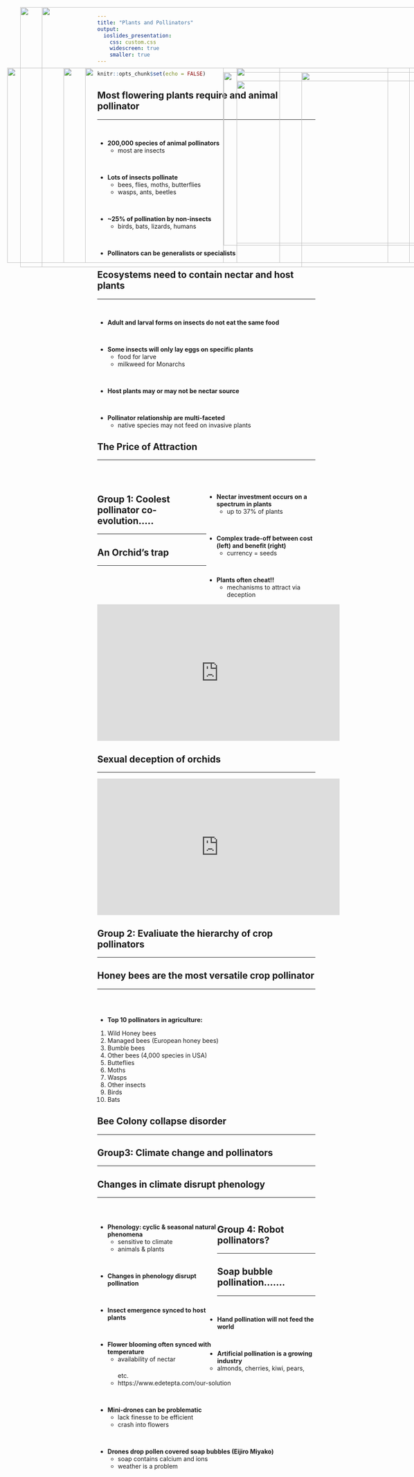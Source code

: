 ```yaml
---
title: "Plants and Pollinators"
output: 
  ioslides_presentation:
    css: custom.css
    widescreen: true
    smaller: true
---
```


```r
knitr::opts_chunk$set(echo = FALSE)
```

## Most flowering plants require and animal pollinator
<hr>
<br/>

* **200,000 species of animal pollinators**
    + most are insects

<br/>

* **Lots of insects pollinate**
    + bees, flies, moths, butterflies
    + wasps, ants, beetles

<br/>

* **~25% of pollination by non-insects**
    + birds, bats, lizards, humans

<br/> 

* **Pollinators can be generalists or specialists**
    
<IMG STYLE="position:absolute; TOP:200px; LEFT:520px; WIDTH:550px; HEIGHT:400px" SRC="images/pollinator.jpg">
    
## Ecosystems need to contain nectar and host plants
<hr>
<br/>

* **Adult and larval forms on insects do not eat the same food**

<br/>

* **Some insects will only lay eggs on specific plants**
    + food for larve
    + milkweed for Monarchs

<br/>

* **Host plants may or may not be nectar source**

<br/>

* **Pollinator relationship are multi-faceted**
    + native species may not feed on invasive plants
    
<IMG STYLE="position:absolute; TOP:200px; LEFT:700px; WIDTH:350px; HEIGHT:450px" SRC="images/feeding.jpg">

## The Price of Attraction
<hr>
<br/>
<br/>

<IMG STYLE="position:absolute; TOP:190px; LEFT:20px; WIDTH:500px; HEIGHT:450px" SRC="images/orchid.jpg">

<div style="float: right; width: 50%;">

* **Nectar investment occurs on a spectrum in plants**
    + up to 37% of plants

<br/>

* **Complex trade-off between cost (left) and benefit (right)**
    + currency = seeds

<br/>

* **Plants often cheat!!**
    + mechanisms to attract via deception

</div>

##

<IMG STYLE="position:absolute; TOP:50px; LEFT:100px; WIDTH:900px; HEIGHT:600px" SRC="images/mesozoic.png">

## Group 1: Coolest pollinator co-evolution.....
<hr>

<IMG STYLE="position:absolute; TOP:190px; LEFT:150px; WIDTH:500px; HEIGHT:450px" SRC="images/orchid.jpg">

<IMG STYLE="position:absolute; TOP:190px; LEFT:550px; WIDTH:350px; HEIGHT:450px" SRC="images/mirror.jpg">

## An Orchid's trap
<hr>

<iframe width="560" height="315" src="https://www.youtube.com/embed/_uHJGdTgtXE" frameborder="0" allow="accelerometer; autoplay; clipboard-write; encrypted-media; gyroscope; picture-in-picture" allowfullscreen></iframe>

## Sexual deception of orchids
<hr>

<iframe width="560" height="315" src="https://www.youtube.com/embed/hmI-rJuYAjw" frameborder="0" allow="accelerometer; autoplay; clipboard-write; encrypted-media; gyroscope; picture-in-picture" allowfullscreen></iframe>

## 

<IMG STYLE="position:absolute; TOP:50px; LEFT:50px; WIDTH:1000px; HEIGHT:600px" SRC="images/dependent_crops.jpg">

## Group 2: Evaliuate the hierarchy of crop pollinators
<hr>

<IMG STYLE="position:absolute; TOP:190px; LEFT:150px; WIDTH:800px; HEIGHT:450px" SRC="images/cropinsects.jpg">

## Honey bees are the most versatile crop pollinator
<hr>
<br/>
<br/>

* **Top 10 pollinators in agriculture:**
1. Wild Honey bees
2. Managed bees (European honey bees)
3. Bumble bees
4. Other bees (4,000 species in USA)
5. Butteflies
6. Moths
7. Wasps
8. Other insects
9. Birds
10. Bats

<IMG STYLE="position:absolute; TOP:190px; LEFT:550px; WIDTH:450px; HEIGHT:450px" SRC="images/cropyield.png">

## Bee Colony collapse disorder
<hr>

<IMG STYLE="position:absolute; TOP:190px; LEFT:150px; WIDTH:800px; HEIGHT:450px" SRC="images/ccd.jpg">

## Group3: Climate change and pollinators
<hr>

<IMG STYLE="position:absolute; TOP:190px; LEFT:200px; WIDTH:700px; HEIGHT:450px" SRC="images/cherry.png">

## Changes in climate disrupt phenology
<hr>
<br/>

<div style="float: left; width: 55%;">

* **Phenology: cyclic & seasonal natural phenomena**
    + sensitive to climate
    + animals & plants

<br/>

* **Changes in phenology disrupt pollination**

<br/>

* **Insect emergence synced to host plants**

<br/>

* **Flower blooming often synced with temperature**
    + availability of nectar

</div>

<IMG STYLE="position:absolute; TOP:220px; LEFT:550px; WIDTH:550px; HEIGHT:375px" SRC="images/phenology.png">

## 

<IMG STYLE="position:absolute; TOP:50px; LEFT:100px; WIDTH:900px; HEIGHT:600px" SRC="images/bloom.png">

## Group 4: Robot pollinators?
<hr>

<IMG STYLE="position:absolute; TOP:190px; LEFT:150px; WIDTH:800px; HEIGHT:450px" SRC="images/artificial.jpg">

## Soap bubble pollination.......
<hr>
<br/>

* **Hand pollination will not feed the world**

<br/>

* **Artificial pollination is a growing industry**
    + almonds, cherries, kiwi, pears, etc. 
    + https://www.edetepta.com/our-solution
    
<br/>


* **Mini-drones can be problematic**
    + lack finesse to be efficient
    + crash into flowers

<br/>

* **Drones drop pollen covered soap bubbles (Eijiro Miyako)**
    + soap contains calcium and ions
    + weather is a problem
    
<IMG STYLE="position:absolute; TOP:190px; LEFT:550px; WIDTH:500px; HEIGHT:450px" SRC="images/bubbles.jpg">